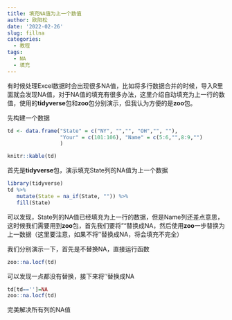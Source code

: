 ```yaml
---
title: 填充NA值为上一个数值
author: 欧阳松
date: '2022-02-26'
slug: fillna
categories:
  - 教程
tags:
  - NA
  - 填充
---
```


有时候处理Excel数据时会出现很多NA值，比如将多行数据合并的时候，导入R里面就会发现NA值，对于NA值的填充有很多办法，这里介绍自动填充为上一行的数值，使用的**tidyverse**包和**zoo**包分别演示，但我认为方便的是**zoo**包。

先构建一个数据

```r
td <- data.frame("State" = c("NY", "","", "OH","", ""),
                 "Your" = c(101:106), "Name" = c(5:6,"",8:9,"")
                 )
```

```r
knitr::kable(td)
```

首先是**tidyverse**包，演示填充State列的NA值为上一个数据

```r
library(tidyverse)
td %>% 
   mutate(State = na_if(State, "")) %>%
   fill(State)
```

可以发现，State列的NA值已经填充为上一行的数据，但是Name列还差点意思，这时候我们需要用到**zoo**包，首先我们要将""替换成NA，然后使用**zoo**一步替换为上一数据（这里要注意，如果不将''替换成NA，将会填充不完全）

我们分别演示一下，首先是不替换NA，直接运行函数

```r
zoo::na.locf(td)
```

可以发现一点都没有替换，接下来将''替换成NA

```r
td[td=='']=NA
zoo::na.locf(td)
```

完美解决所有列的NA值

